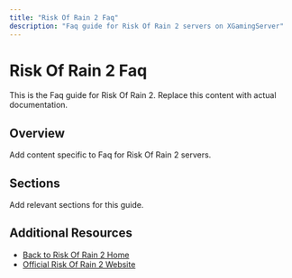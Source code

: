 ```yaml
---
title: "Risk Of Rain 2 Faq"
description: "Faq guide for Risk Of Rain 2 servers on XGamingServer"
---
```


# Risk Of Rain 2 Faq

This is the Faq guide for Risk Of Rain 2. Replace this content with actual documentation.

## Overview

Add content specific to Faq for Risk Of Rain 2 servers.

## Sections

Add relevant sections for this guide.

## Additional Resources

- [Back to Risk Of Rain 2 Home](./index)
- [Official Risk Of Rain 2 Website](https://example.com)
